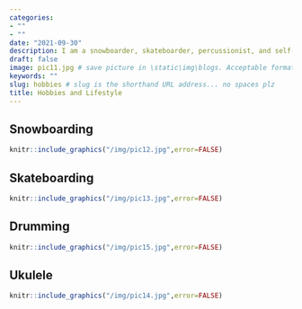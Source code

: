 ```yaml
---
categories:  
- ""    
- ""
date: "2021-09-30"
description: I am a snowboarder, skateboarder, percussionist, and self-taught Ukulele player.
draft: false
image: pic11.jpg # save picture in \static\img\blogs. Acceptable formats= jpg, jpeg, or png . Your iPhone pics wont work
keywords: ""
slug: hobbies # slug is the shorthand URL address... no spaces plz
title: Hobbies and Lifestyle
---
```

## Snowboarding

```r
knitr::include_graphics("/img/pic12.jpg",error=FALSE)
```

## Skateboarding

```r
knitr::include_graphics("/img/pic13.jpg",error=FALSE)
```

## Drumming

```r
knitr::include_graphics("/img/pic15.jpg",error=FALSE)
```

## Ukulele

```r
knitr::include_graphics("/img/pic14.jpg",error=FALSE)
```
